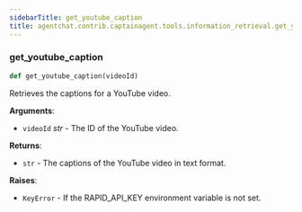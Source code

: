 ```yaml
---
sidebarTitle: get_youtube_caption
title: agentchat.contrib.captainagent.tools.information_retrieval.get_youtube_caption
---
```


### get\_youtube\_caption

```python
def get_youtube_caption(videoId)
```

Retrieves the captions for a YouTube video.

**Arguments**:

- `videoId` _str_ - The ID of the YouTube video.
  

**Returns**:

- `str` - The captions of the YouTube video in text format.
  

**Raises**:

- `KeyError` - If the RAPID_API_KEY environment variable is not set.

